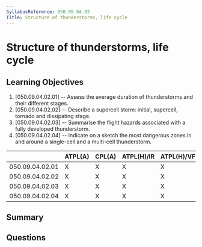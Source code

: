 ```yaml
---
SyllabusReference: 050.09.04.02
Title: Structure of thunderstorms, life cycle
---
```


# Structure of thunderstorms, life cycle

## Learning Objectives

1. [050.09.04.02.01] -- Assess the average duration of thunderstorms and their
   different stages.
2. [050.09.04.02.02] -- Describe a supercell storm: initial, supercell, tornado
   and dissipating stage.
3. [050.09.04.02.03] -- Summarise the flight hazards associated with a fully
   developed thunderstorm.
4. [050.09.04.02.04] -- Indicate on a sketch the most dangerous zones in and
   around a single-cell and a multi-cell thunderstorm.

|                 | ATPL(A) | CPL(A) | ATPL(H)/IR | ATPL(H)/VFR | CPL(H) | IR  | CBIR(A) |
| --------------- | ------- | ------ | ---------- | ----------- | ------ | --- | ------- |
| 050.09.04.02.01 | X       | X      | X          | X           | X      | X   | X       |
| 050.09.04.02.02 | X       | X      | X          | X           | X      | X   | X       |
| 050.09.04.02.03 | X       | X      | X          | X           | X      | X   | X       |
| 050.09.04.02.04 | X       | X      | X          | X           | X      | X   | X       |

## Summary

## Questions
